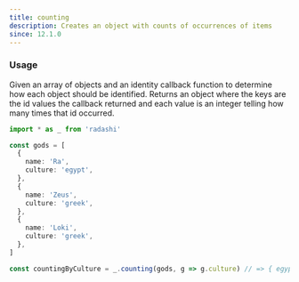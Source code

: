 ```yaml
---
title: counting
description: Creates an object with counts of occurrences of items
since: 12.1.0
---
```


### Usage

Given an array of objects and an identity callback function to determine
how each object should be identified. Returns an object where the keys
are the id values the callback returned and each value is an integer
telling how many times that id occurred.

```ts twoslash
import * as _ from 'radashi'

const gods = [
  {
    name: 'Ra',
    culture: 'egypt',
  },
  {
    name: 'Zeus',
    culture: 'greek',
  },
  {
    name: 'Loki',
    culture: 'greek',
  },
]

const countingByCulture = _.counting(gods, g => g.culture) // => { egypt: 1, greek: 2 }
```
